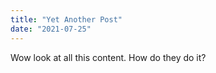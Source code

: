 ---
title: "Yet Another Post"
date: "2021-07-25"
---
Wow look at all this content. How do they do it?
